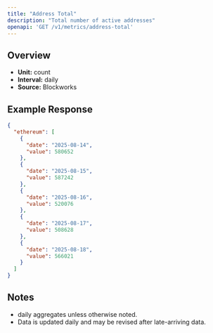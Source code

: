 ```yaml
---
title: "Address Total"
description: "Total number of active addresses"
openapi: 'GET /v1/metrics/address-total'
---
```


## Overview

- **Unit:** count
- **Interval:** daily
- **Source:** Blockworks

## Example Response

```json
{
  "ethereum": [
    {
      "date": "2025-08-14",
      "value": 580652
    },
    {
      "date": "2025-08-15",
      "value": 587242
    },
    {
      "date": "2025-08-16",
      "value": 520076
    },
    {
      "date": "2025-08-17",
      "value": 508628
    },
    {
      "date": "2025-08-18",
      "value": 566021
    }
  ]
}
```

## Notes
- daily aggregates unless otherwise noted.
- Data is updated daily and may be revised after late-arriving data.
